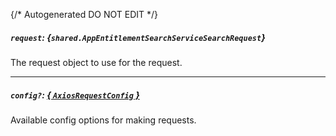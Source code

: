 {/* Autogenerated DO NOT EDIT  */}

##### `request`: *{`shared.AppEntitlementSearchServiceSearchRequest`}*
The request object to use for the request.
<Collapsible>
    <AppEntitlementSearchServiceSearchRequest/>
</Collapsible>

---
##### `config?`: [*{ `AxiosRequestConfig` }*](https://axios-http.com/docs/req_config)
Available config options for making requests.


